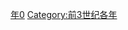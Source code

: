 {{Catnav|頁面分類|历史|歷史時代|年|前3世纪各年}}

{{catmore}}
{{Commons category|240 BC}}

[[Category:前240年代|年0]]
[[Category:前3世纪各年|Category:前3世纪各年]]